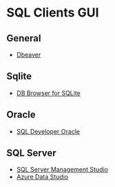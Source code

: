 # SQL Clients GUI


## General

- [Dbeaver](https://dbeaver.io)

## Sqlite

- [DB Browser for SQLite](https://sqlitebrowser.org)
	
## Oracle

- [SQL Developer Oracle](https://www.oracle.com/database/sqldeveloper/)

## SQL Server

- [SQL Server Management Studio](https://learn.microsoft.com/en-us/sql/ssms/download-sql-server-management-studio-ssms?view=sql-server-ver16)
- [Azure Data Studio](https://learn.microsoft.com/en-us/azure-data-studio/download-azure-data-studio)



